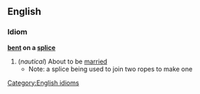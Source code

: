 ==English==
===Idiom===
'''[[bent]] on a [[splice]]'''
#(''nautical'') About to be [[married]]
#*Note: a splice being used to join two ropes to make one
[[Category:English idioms]]